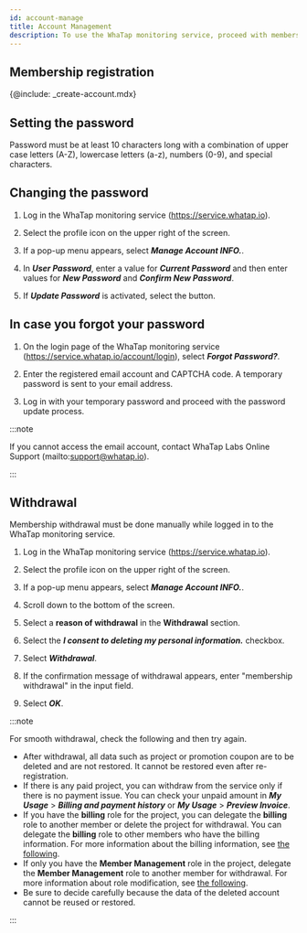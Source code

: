```yaml
---
id: account-manage
title: Account Management
description: To use the WhaTap monitoring service, proceed with membership registration.
---
```


## Membership registration

{@include: _create-account.mdx}  

## Setting the password

Password must be at least 10 characters long with a combination of upper case letters (A-Z), lowercase letters (a-z), numbers (0-9), and special characters.

## Changing the password

1.  Log in the WhaTap monitoring service (https://service.whatap.io).

2.  Select the profile icon on the upper right of the screen.

3.  If a pop-up menu appears, select **_Manage Account INFO._**.

4.  In **_User Password_**, enter a value for **_Current Password_** and then enter values for **_New Password_** and **_Confirm New Password_**.

5.  If **_Update Password_** is activated, select the button.

## In case you forgot your password

1.  On the login page of the WhaTap monitoring service (https://service.whatap.io/account/login), select  **_Forgot Password?_**. 

2.  Enter the registered email account and CAPTCHA code. A temporary password is sent to your email address. 

3.  Log in with your temporary password and proceed with the password update process.

:::note

If you cannot access the email account, contact WhaTap Labs Online Support (mailto:support@whatap.io).

:::

## Withdrawal

Membership withdrawal must be done manually while logged in to the WhaTap monitoring service.

1.  Log in the WhaTap monitoring service (https://service.whatap.io).

2.  Select the profile icon on the upper right of the screen.

3.  If a pop-up menu appears, select **_Manage Account INFO._**.

4.  Scroll down to the bottom of the screen.

5.  Select a **reason of withdrawal** in the **Withdrawal** section.

6.  Select the **_I consent to deleting my personal information._** checkbox.

7.  Select **_Withdrawal_**.

8.  If the confirmation message of withdrawal appears, enter "membership withdrawal" in the input field.

9.  Select **_OK_**.

:::note

For smooth withdrawal, check the following and then try again.

-   After withdrawal, all data such as project or promotion coupon are to be deleted and are not restored. It cannot be restored even after re-registration.
-   If there is any paid project, you can withdraw from the service only if there is no payment issue. You can check your unpaid amount in **_My Usage_** > **_Billing and payment history_** or **_My Usage_** > **_Preview Invoice_**.
-   If you have the **billing** role for the project, you can delegate the **billing** role to another member or delete the project for withdrawal. You can delegate the **billing** role to other members who have the billing information. For more information about the billing information, see [the following](../management/billing).
-   If only you have the **Member Management** role in the project, delegate the **Member Management** role to another member for withdrawal. For more information about role modification, see [the following](../project/project-structure#modify-auth).
-   Be sure to decide carefully because the data of the deleted account cannot be reused or restored.

:::
